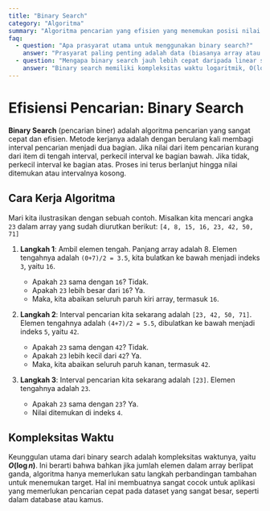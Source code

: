 ```yaml
---
title: "Binary Search"
category: "Algoritma"
summary: "Algoritma pencarian yang efisien yang menemukan posisi nilai target dalam array yang diurutkan dengan membagi dua interval pencarian secara berulang."
faq:
  - question: "Apa prasyarat utama untuk menggunakan binary search?"
    answer: "Prasyarat paling penting adalah data (biasanya array atau daftar) harus sudah dalam keadaan terurut. Jika data tidak terurut, binary search akan memberikan hasil yang salah atau tidak akan menemukan elemen yang ada."
  - question: "Mengapa binary search jauh lebih cepat daripada linear search?"
    answer: "Binary search memiliki kompleksitas waktu logaritmik, O(log n), sementara linear search memiliki kompleksitas waktu linier, O(n). Ini berarti untuk setiap penambahan elemen, linear search membutuhkan satu langkah lagi, sedangkan binary search hanya membutuhkan sebagian kecil dari langkah tambahan. Pada set data besar, perbedaannya sangat besar."
---
```


# Efisiensi Pencarian: Binary Search

**Binary Search** (pencarian biner) adalah algoritma pencarian yang sangat cepat dan efisien. Metode kerjanya adalah dengan berulang kali membagi interval pencarian menjadi dua bagian. Jika nilai dari item pencarian kurang dari item di tengah interval, perkecil interval ke bagian bawah. Jika tidak, perkecil interval ke bagian atas. Proses ini terus berlanjut hingga nilai ditemukan atau intervalnya kosong.

## Cara Kerja Algoritma

Mari kita ilustrasikan dengan sebuah contoh. Misalkan kita mencari angka `23` dalam array yang sudah diurutkan berikut:
`[4, 8, 15, 16, 23, 42, 50, 71]`

1.  **Langkah 1**: Ambil elemen tengah. Panjang array adalah 8. Elemen tengahnya adalah `(0+7)/2 = 3.5`, kita bulatkan ke bawah menjadi indeks `3`, yaitu `16`.
    - Apakah `23` sama dengan `16`? Tidak.
    - Apakah `23` lebih besar dari `16`? Ya.
    - Maka, kita abaikan seluruh paruh kiri array, termasuk `16`.

2.  **Langkah 2**: Interval pencarian kita sekarang adalah `[23, 42, 50, 71]`. Elemen tengahnya adalah `(4+7)/2 = 5.5`, dibulatkan ke bawah menjadi indeks `5`, yaitu `42`.
    - Apakah `23` sama dengan `42`? Tidak.
    - Apakah `23` lebih kecil dari `42`? Ya.
    - Maka, kita abaikan seluruh paruh kanan, termasuk `42`.

3.  **Langkah 3**: Interval pencarian kita sekarang adalah `[23]`. Elemen tengahnya adalah `23`.
    - Apakah `23` sama dengan `23`? Ya.
    - Nilai ditemukan di indeks `4`.

## Kompleksitas Waktu

Keunggulan utama dari binary search adalah kompleksitas waktunya, yaitu **$O(\log n)$**. Ini berarti bahwa bahkan jika jumlah elemen dalam array berlipat ganda, algoritma hanya memerlukan satu langkah perbandingan tambahan untuk menemukan target. Hal ini membuatnya sangat cocok untuk aplikasi yang memerlukan pencarian cepat pada dataset yang sangat besar, seperti dalam database atau kamus.
